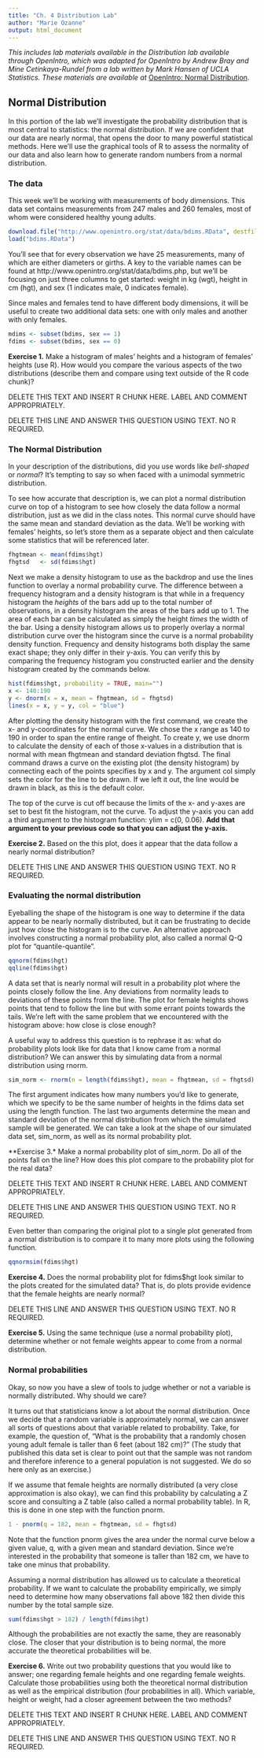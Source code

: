 ---
title: "Ch. 4 Distribution Lab"
author: "Marie Ozanne"
output: html_document
---

*This includes lab materials available in the Distribution lab available through OpenIntro, which was adapted for OpenIntro by Andrew Bray and Mine Cetinkaya-Rundel from a lab written by Mark Hansen of UCLA Statistics. These materials are available at* <a href="http://htmlpreview.github.io/?https://github.com/andrewpbray/oiLabs-base-R/blob/master/normal_distribution/normal_distribution.html">OpenIntro: Normal Distribution</a>.

## Normal Distribution

In this portion of the lab we’ll investigate the probability distribution that is most central to statistics: the normal distribution. If we are confident that our data are nearly normal, that opens the door to many powerful statistical methods. Here we'll use the graphical tools of R to assess the normality of our data and also learn how to generate random numbers from a normal distribution.

### The data

This week we'll be working with measurements of body dimensions. This data set contains measurements from 247 males and 260 females, most of whom were considered healthy young adults.

```{r download body dimensions data}
download.file("http://www.openintro.org/stat/data/bdims.RData", destfile = "bdims.RData")
load("bdims.RData")
```

You'll see that for every observation we have 25 measurements, many of which are either diameters or girths. A key to the variable names can be found at http://www.openintro.org/stat/data/bdims.php, but we’ll be focusing on just three columns to get started: weight in kg (wgt), height in cm (hgt), and sex (1 indicates male, 0 indicates female).

Since males and females tend to have different body dimensions, it will be useful to create two additional data sets: one with only males and another with only females.

```{r split into two data sets}
mdims <- subset(bdims, sex == 1)
fdims <- subset(bdims, sex == 0)
```


**Exercise 1.** Make a histogram of males' heights and a histogram of females' heights (use R). How would you compare the various aspects of the two distributions (describe them and compare using text outside of the R code chunk)? 

DELETE THIS TEXT AND INSERT R CHUNK HERE. LABEL AND COMMENT APPROPRIATELY.

DELETE THIS LINE AND ANSWER THIS QUESTION USING TEXT. NO R REQUIRED.

### The Normal Distribution

In your description of the distributions, did you use words like *bell-shaped* or *normal*? It’s tempting to say so when faced with a unimodal symmetric distribution.

To see how accurate that description is, we can plot a normal distribution curve on top of a histogram to see how closely the data follow a normal distribution, just as we did in the class notes. This normal curve should have the same mean and standard deviation as the data. We’ll be working with females' heights, so let’s store them as a separate object and then calculate some statistics that will be referenced later.

```{r sample statistics female height}
fhgtmean <- mean(fdims$hgt)
fhgtsd   <- sd(fdims$hgt)
```


Next we make a density histogram to use as the backdrop and use the lines function to overlay a normal probability curve. The difference between a frequency histogram and a density histogram is that while in a frequency histogram the *heights* of the bars add up to the total number of observations, in a density histogram the areas of the bars add up to 1. The area of each bar can be calculated as simply the height *times* the width of the bar. Using a density histogram allows us to properly overlay a normal distribution curve over the histogram since the curve is a normal probability density function. Frequency and density histograms both display the same exact shape; they only differ in their y-axis. You can verify this by comparing the frequency histogram you constructed earlier and the density histogram created by the commands below.

```{r density histogram women}
hist(fdims$hgt, probability = TRUE, main="")
x <- 140:190
y <- dnorm(x = x, mean = fhgtmean, sd = fhgtsd)
lines(x = x, y = y, col = "blue")
```

After plotting the density histogram with the first command, we create the x- and y-coordinates for the normal curve. We chose the x range as 140 to 190 in order to span the entire range of fheight. To create y, we use dnorm to calculate the density of each of those x-values in a distribution that is normal with mean fhgtmean and standard deviation fhgtsd. The final command draws a curve on the existing plot (the density histogram) by connecting each of the points specifies by x and y. The argument col simply sets the color for the line to be drawn. If we left it out, the line would be drawn in black, as this is the default color.

The top of the curve is cut off because the limits of the x- and y-axes are set to best fit the histogram, not the curve. To adjust the y-axis you can add a third argument to the histogram function: ylim = c(0, 0.06). **Add that argument to your previous code so that you can adjust the y-axis.**

**Exercise 2.** Based on the this plot, does it appear that the data follow a nearly normal distribution?

DELETE THIS LINE AND ANSWER THIS QUESTION USING TEXT. NO R REQUIRED.

### Evaluating the normal distribution

Eyeballing the shape of the histogram is one way to determine if the data appear to be nearly normally distributed, but it can be frustrating to decide just how close the histogram is to the curve. An alternative approach involves constructing a normal probability plot, also called a normal Q-Q plot for "quantile-quantile".

```{r qqplot}
qqnorm(fdims$hgt)
qqline(fdims$hgt)
```

A data set that is nearly normal will result in a probability plot where the points closely follow the line. Any deviations from normality leads to deviations of these points from the line. The plot for female heights shows points that tend to follow the line but with some errant points towards the tails. We're left with the same problem that we encountered with the histogram above: how close is close enough?

A useful way to address this question is to rephrase it as: what do probability plots look like for data that I know came from a normal distribution? We can answer this by simulating data from a normal distribution using rnorm.

```{r rnorm}
sim_norm <- rnorm(n = length(fdims$hgt), mean = fhgtmean, sd = fhgtsd)
```

The first argument indicates how many numbers you'd like to generate, which we specify to be the same number of heights in the fdims data set using the length function. The last two arguments determine the mean and standard deviation of the normal distribution from which the simulated sample will be generated. We can take a look at the shape of our simulated data set, sim_norm, as well as its normal probability plot.

**Exercise 3.* Make a normal probability plot of sim_norm. Do all of the points fall on the line? How does this plot compare to the probability plot for the real data?

DELETE THIS TEXT AND INSERT R CHUNK HERE. LABEL AND COMMENT APPROPRIATELY.

DELETE THIS LINE AND ANSWER THIS QUESTION USING TEXT. NO R REQUIRED.

Even better than comparing the original plot to a single plot generated from a normal distribution is to compare it to many more plots using the following function.

```{r qqnormsim}
qqnormsim(fdims$hgt)
```

**Exercise 4.** Does the normal probability plot for fdims$hgt look similar to the plots created for the simulated data? That is, do plots provide evidence that the female heights are nearly normal?

DELETE THIS LINE AND ANSWER THIS QUESTION USING TEXT. NO R REQUIRED.

**Exercise 5.** Using the same technique (use a normal probability plot), determine whether or not female weights appear to come from a normal distribution.

### Normal probabilities

Okay, so now you have a slew of tools to judge whether or not a variable is normally distributed. Why should we care?

It turns out that statisticians know a lot about the normal distribution. Once we decide that a random variable is approximately normal, we can answer all sorts of questions about that variable related to probability. Take, for example, the question of, "What is the probability that a randomly chosen young adult female is taller than 6 feet (about 182 cm)?" (The study that published this data set is clear to point out that the sample was not random and therefore inference to a general population is not suggested. We do so here only as an exercise.)

If we assume that female heights are normally distributed (a very close approximation is also okay), we can find this probability by calculating a Z score and consulting a Z table (also called a normal probability table). In R, this is done in one step with the function pnorm.

```{r pnorm fcn}
1 - pnorm(q = 182, mean = fhgtmean, sd = fhgtsd)
```

Note that the function pnorm gives the area under the normal curve below a given value, q, with a given mean and standard deviation. Since we’re interested in the probability that someone is taller than 182 cm, we have to take one minus that probability.

Assuming a normal distribution has allowed us to calculate a theoretical probability. If we want to calculate the probability empirically, we simply need to determine how many observations fall above 182 then divide this number by the total sample size.

```{r empirical probability}
sum(fdims$hgt > 182) / length(fdims$hgt)
```

Although the probabilities are not exactly the same, they are reasonably close. The closer that your distribution is to being normal, the more accurate the theoretical probabilities will be.

**Exercise 6.** Write out two probability questions that you would like to answer; one regarding female heights and one regarding female weights. Calculate those probabilities using both the theoretical normal distribution as well as the empirical distribution (four probabilities in all). Which variable, height or weight, had a closer agreement between the two methods?

DELETE THIS TEXT AND INSERT R CHUNK HERE. LABEL AND COMMENT APPROPRIATELY.

DELETE THIS LINE AND ANSWER THIS QUESTION USING TEXT. NO R REQUIRED.
